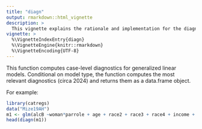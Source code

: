 ```yaml
---
title: "diagn"
output: rmarkdown::html_vignette
description: >
  This vignette explains the rationale and implementation for the diagn function.
vignette: >
  %\VignetteIndexEntry{diagn}
  %\VignetteEngine{knitr::rmarkdown}
  %\VignetteEncoding{UTF-8}
---
```


This function computes case-level diagnostics for generalized linear models. Conditional on model type, the function computes the most relevant diagnostics (circa 2024) and returns them as a data.frame object. 

For example:
```r
library(catregs)
data("Mize19AH")
m1 <- glm(alcB ~woman*parrole + age + race2 + race3 + race4 + income + ed1 + ed2 + ed3 + ed4,family="binomial",data=Mize19AH)
head(diagn(m1))
```
